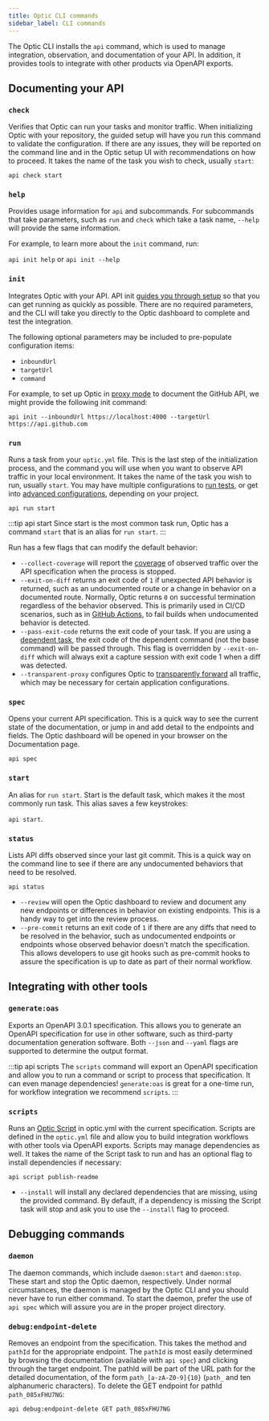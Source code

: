 ```yaml
---
title: Optic CLI commands
sidebar_label: CLI commands
---
```


The Optic CLI installs the `api` command, which is used to manage integration, observation, and documentation of your API. In addition, it provides tools to integrate with other products via OpenAPI exports. 

## Documenting your API

### `check`

Verifies that Optic can run your tasks and monitor traffic. When initializing Optic with your repository, the guided setup will have you run this command to validate the configuration. If there are any issues, they will be reported on the command line and in the Optic setup UI with recommendations on how to proceed. It takes the name of the task you wish to check, usually `start`:

`api check start`

### `help`

Provides usage information for `api` and subcommands. For subcommands that take parameters, such as `run` and `check` which take a task name, `--help` will provide the same information.

For example, to learn more about the `init` command, run:

`api init help` or `api init --help`

### `init`

Integrates Optic with your API. API init [guides you through setup](/docs/get-started/config) so that you can get running as quickly as possible. There are no required parameters, and the CLI will take you directly to the Optic dashboard to complete and test the integration.

The following optional parameters may be included to pre-populate configuration items:

- `inboundUrl`
- `targetUrl`
- `command`

For example, to set up Optic in [proxy mode](/docs/using/advanced-configuration#proxy-task-mode) to document the GitHub API, we might provide the following init command:

`api init --inboundUrl https://localhost:4000 --targetUrl https://api.github.com`

### `run`

Runs a task from your `optic.yml` file. This is the last step of the initialization process, and the command you will use when you want to observe API traffic in your local environment. It takes the name of the task you wish to run, usually `start`. You may have multiple configurations to [run tests](/docs/get-started/testing), or get into [advanced configurations](/docs/using/advanced-configuration), depending on your project. 

`api run start`

:::tip api start
Since start is the most common task run, Optic has a command `start` that is an alias for `run start`.
:::

Run has a few flags that can modify the default behavior:

- `--collect-coverage` will report the [coverage](/docs/get-started/testing#api-coverage) of observed traffic over the API specification when the process is stopped.
- `--exit-on-diff` returns an exit code of `1` if unexpected API behavior is returned, such as an undocumented route or a change in behavior on a documented route. Normally, Optic returns `0` on successful termination regardless of the behavior observed. This is primarily used in CI/CD scenarios, such as in [GitHub Actions](/docs/github-actions), to fail builds when undocumented behavior is detected.
- `--pass-exit-code` returns the exit code of your task. If you are using a [dependent task](/docs/get-started/testing), the exit code of the dependent command (not the base command) will be passed through. This flag is overridden by `--exit-on-diff` which will always exit a capture session with exit code 1 when a diff was detected. 
- `--transparent-proxy` configures Optic to [transparently forward](/docs/using/advanced-configuration#transparent-proxy-mode) all traffic, which may be necessary for certain application configurations.

### `spec`

Opens your current API specification. This is a quick way to see the current state of the documentation, or jump in and add detail to the endpoints and fields. The Optic dashboard will be opened in your browser on the Documentation page.

`api spec`

### `start`

An alias for `run start`. Start is the default task, which makes it the most commonly run task. This alias saves a few keystrokes:

`api start`.

### `status`

Lists API diffs observed since your last git commit. This is a quick way on the command line to see if there are any undocumented behaviors that need to be resolved.

`api status`

- `--review` will open the Optic dashboard to review and document any new endpoints or differences in behavior on existing endpoints. This is a handy way to get into the review process.
- `--pre-commit` returns an exit code of `1` if there are any diffs that need to be resolved in the behavior, such as undocumented endpoints or endpoints whose observed behavior doesn't match the specification. This allows developers to use git hooks such as pre-commit hooks to assure the specification is up to date as part of their normal workflow.

## Integrating with other tools

### `generate:oas`

Exports an OpenAPI 3.0.1 specification. This allows you to generate an OpenAPI specification for use in other software, such as third-party documentation generation software. Both `--json` and `--yaml` flags are supported to determine the output format. 

:::tip api scripts
The `scripts` command will export an OpenAPI specification and allow you to run a command or script to process that specification. It can even manage dependencies! `generate:oas` is great for a one-time run, for workflow integration we recommend `scripts`.
:::

### `scripts`

Runs an [Optic Script](/docs/apiops/scripts) in optic.yml with the current specification. Scripts are defined in the `optic.yml` file and allow you to build integration workflows with other tools via OpenAPI exports. Scripts may manage dependencies as well. It takes the name of the Script task to run and has an optional flag to install dependencies if necessary:

`api script publish-readme`

- `--install` will install any declared dependencies that are missing, using the provided command. By default, if a dependency is missing the Script task will stop and ask you to use the `--install` flag to proceed.

## Debugging commands

### `daemon`

The daemon commands, which include `daemon:start` and `daemon:stop`. These start and stop the Optic daemon, respectively. Under normal circumstances, the daemon is managed by the Optic CLI and you should never have to run either command. To start the daemon, prefer the use of `api spec` which will assure you are in the proper project directory.

### `debug:endpoint-delete`

Removes an endpoint from the specification. This takes the method and `pathId` for the appropriate endpoint. The `pathId` is most easily determined by browsing the documentation (available with `api spec`) and clicking through the target endpoint. The pathId will be part of the URL path for the detailed documentation, of the form `path_[a-zA-Z0-9]{10}` (`path_` and ten alphanumeric characters). To delete the GET endpoint for pathId `path_085xFHU7NG`:

`api debug:endpoint-delete GET path_085xFHU7NG`